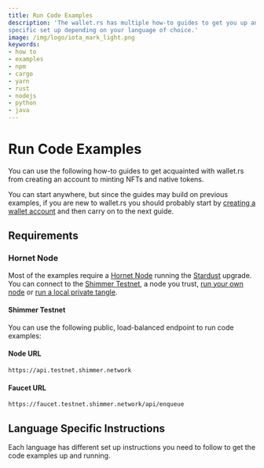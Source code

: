 ```yaml
---
title: Run Code Examples
description: 'The wallet.rs has multiple how-to guides to get you up and running in no time. However, these require a
specific set up depending on your language of choice.'
image: /img/logo/iota_mark_light.png
keywords:
- how to
- examples
- npm
- cargo
- yarn
- rust
- nodejs
- python
- java
---
```




# Run Code Examples

You can use the following how-to guides to get acquainted with wallet.rs from creating an account to minting NFTs and
native tokens.

You can start anywhere, but since the guides may build on previous examples, if you are new to wallet.rs
you should probably start by [creating a wallet account](./accounts_and_addresses/01_create_a_wallet_account.mdx) and then
carry on to the next guide.

## Requirements

### Hornet Node

Most of the examples require a [Hornet Node](https://wiki.iota.org/shimmer/hornet/welcome) running the
[Stardust](https://wiki.iota.org/shimmer/introduction/welcome) upgrade. You can connect to the
[Shimmer Testnet](#shimmer-testnet), a node you trust,
[run your own node](https://wiki.iota.org/shimmer/hornet/how_tos/using_docker) or
[run a local private tangle](https://wiki.iota.org/shimmer/hornet/how_tos/private_tangle).

#### Shimmer Testnet

You can use the following public, load-balanced endpoint to run code examples:

#### Node URL

```plaintext
https://api.testnet.shimmer.network
```

#### Faucet URL

```plaintext
https://faucet.testnet.shimmer.network/api/enqueue
```

## Language Specific Instructions

Each language has different set up instructions you need to follow to get the code examples up and running.

<WarningPasswordStorage/>

<Tabs groupId="language">
    <TabItem value="rust" label="Rust">
        <RustGetCode/>
    </TabItem>
    <TabItem value="nodejs" label="Nodejs">
        <NodejsGetCode/>
    </TabItem>
    <TabItem value="python" label="Python">
        <PythonGetCode/>
    </TabItem>
    <TabItem value="java" label="Java">
        <JavaGetCode/>
    </TabItem>
</Tabs>
